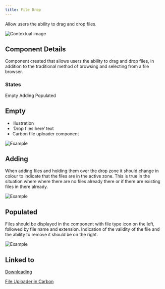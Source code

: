 ```yaml
---
title: File Drop
---
```



<PageDescription>

Allow users the ability to drag and drop files.

</PageDescription>

<Row>
  <Column colLg={8}>

![Contextual image](images/1.png)

  </Column>
</Row>

## Component Details

Component created that allows users the ability to drag and drop files, in
addition to the traditional method of browsing and selecting from a file browser.

### States

<AnchorLinks>
 <AnchorLink>Empty</AnchorLink>
 <AnchorLink>Adding</AnchorLink>
 <AnchorLink>Populated</AnchorLink>
</AnchorLinks>

## Empty

- Illustration
- ‘Drop files here’ text
- Carbon file uploader component

<Row>
  <Column colLg={6}>

![Example](images/2.png)

  </Column>
</Row>

## Adding

When adding files and holding them over the drop zone it should change in
colour to indicate that the files are in the active zone. This is true in
the situation where where there are no files already there or if there are
existing files in there already.

<Row>
  <Column colLg={6}>

![Example](images/3.png)

  </Column>
</Row>

## Populated

Files should be displayed in the component with file type icon on the left,
followed by file name and extension. Indication of the validity of the file
and the ability to remove it should be on the right.

<Row>
  <Column colLg={4}>

![Example](images/4.png)

  </Column>
</Row>

## Linked to

[Downloading](../../common-patterns/downloading)

<p>
 <a href="https://www.carbondesignsystem.com/components/file-uploader/usage">
  File Uploader in Carbon <Launch16 fill="currentColor" style="vertical-align:middle"/>
 </a>
</p>
